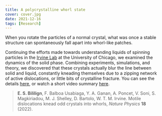 ```yaml
---
title: A polycrystalline whorl state
cover: cover.jpg
date: 2021-12-16
tags: [Research]
---
```


When you rotate the particles of a normal crystal, what was once a stable structure can
spontaneously fall apart into whorl-like patches.

Continuing the efforts made towards understanding liquids of spinning particles
in the [Irvine Lab](http://irvinelab.uchicago.edu/) at the University of Chicago,
we examined the dynamics of the solid phase. Combining experiments, simulations, and theory,
we discovered that these crystals actually blur the line between solid and liquid,
constantly kneading themselves due to a zipping network of active dislocations,
or little bits of crystalline fracture. You can see the details [here](https://doi.org/10.1038/s41567-021-01429-3),
or watch a short video summary [here](https://www.youtube.com/embed/5IpBYhVtZM4).

> __E. S. Bililign__, F. Balboa Usabiaga, Y. A. Ganan, A. Poncet, V. Soni, S. Magkiriadou, M. J. Shelley, D. Bartolo,
      W. T. M. Irvine.
> Motile dislocations knead odd crystals into whorls, _Nature Physics_ __18__ (2022).

